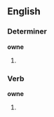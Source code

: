 ==English==

===Determiner===
'''owne'''

# {{obsolete spelling of|[[own]]}}

===Verb===
'''owne'''

# {{obsolete spelling of|[[own]]}}